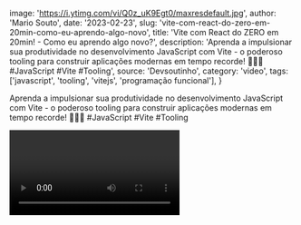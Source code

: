 
  image: 'https://i.ytimg.com/vi/Q0z_uK9Egt0/maxresdefault.jpg',
  author: 'Mario Souto',
  date: '2023-02-23',
  slug: 'vite-com-react-do-zero-em-20min-como-eu-aprendo-algo-novo',
  title: 'Vite com React do ZERO em 20min! - Como eu aprendo algo novo?',
  description: 'Aprenda a impulsionar sua produtividade no desenvolvimento JavaScript com Vite - o poderoso tooling para construir aplicações modernas em tempo recorde! 🚀👨‍💻 #JavaScript #Vite #Tooling',
  source: 'Devsoutinho',
  category: 'video',
  tags: ['javascript', 'tooling', 'vitejs', 'programação funcional'],
}


Aprenda a impulsionar sua produtividade no desenvolvimento JavaScript com Vite - o poderoso tooling para construir aplicações modernas em tempo recorde! 🚀👨‍💻 #JavaScript #Vite #Tooling

<Video videoId="Q0z_uK9Egt0" youtube />

